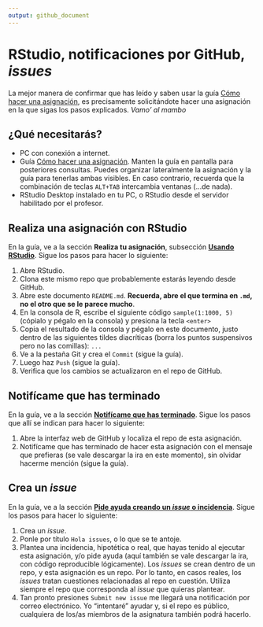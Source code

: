 ```yaml
---
output: github_document
---
```


<!-- Este .md fue generado a partir del .Rmd homónimo. Edítese el .Rmd -->


# RStudio, notificaciones por GitHub, *issues*

La mejor manera de confirmar que has leído y saben usar la guía [Cómo hacer una asignación](https://github.com/geomorfologia-master/material-de-apoyo/blob/master/ref/como-hacer-una-asignacion.md), es precisamente solicitándote hacer una asignación en la que sigas los pasos explicados. *Vamo' al mambo*

## ¿Qué necesitarás?

* PC con conexión a internet. 
* Guía [Cómo hacer una asignación](https://github.com/geomorfologia-master/material-de-apoyo/blob/master/ref/como-hacer-una-asignacion.md). Manten la guía en pantalla para posteriores consultas. Puedes organizar lateralmente la asignación y la guía para tenerlas ambas visibles. En caso contrario, recuerda que la combinación de teclas `ALT+TAB` intercambia ventanas (...de nada).
* RStudio Desktop instalado en tu PC, o RStudio desde el servidor habilitado por el profesor.

## Realiza una asignación con RStudio

En la guía, ve a la sección **Realiza tu asignación**, subsección [**Usando RStudio**](https://github.com/geomorfologia-master/material-de-apoyo/blob/master/ref/como-hacer-una-asignacion.md#usando-rstudio). Sigue los pasos para hacer lo siguiente:

1. Abre RStudio.
2. Clona este mismo repo que probablemente estarás leyendo desde GitHub.
3. Abre este documento `README.md`. **Recuerda, abre el que termina en `.md`, no el otro que se le parece mucho**.
4. En la consola de R, escribe el siguiente código `sample(1:1000, 5)` (cópialo y pégalo en la consola) y presiona la tecla `<enter>`
5. Copia el resultado de la consola y pégalo en este documento, justo dentro de las siguientes tildes diacríticas (borra los puntos suspensivos pero no las comillas): ` ... `
6. Ve a la pestaña Git y crea el `Commit` (sigue la guía).
7. Luego haz `Push` (sigue la guía).
8. Verifica que los cambios se actualizaron en el repo de GitHub.

## Notifícame que has terminado

En la guía, ve a la sección [**Notifícame que has terminado**](https://github.com/geomorfologia-master/material-de-apoyo/blob/master/ref/como-hacer-una-asignacion.md#notif%C3%ADcame-que-has-terminado). Sigue los pasos que allí se indican para hacer lo siguiente:

1. Abre la interfaz web de GitHub y localiza el repo de esta asignación. 
2. Notifícame que has terminado de hacer esta asignación con el mensaje que prefieras (se vale descargar la ira en este momento), sin olvidar hacerme mención (sigue la guía).
   
## Crea un *issue*

En la guía, ve a la sección [**Pide ayuda creando un *issue* o incidencia**](https://github.com/geomorfologia-master/material-de-apoyo/blob/master/ref/como-hacer-una-asignacion.md#pide-ayuda-creando-un-issue-o-incidencia). Sigue los pasos para hacer lo siguiente:

1. Crea un *issue*.
2. Ponle por título `Hola issues`, o lo que se te antoje.
3. Plantea una incidencia, hipotética o real, que hayas tenido al ejecutar esta asignación, y/o pide ayuda (aquí también se vale descargar la ira, con código reproducible lógicamente). Los *issues* se crean dentro de un repo, y esta asignación es un repo. Por lo tanto, en casos reales, los *issues* tratan cuestiones relacionadas al repo en cuestión. Utiliza siempre el repo que corresponda al *issue* que quieras plantear.
4. Tan pronto presiones `Submit new issue` me llegará una notificación por correo electrónico. Yo "intentaré" ayudar y, si el repo es público, cualquiera de los/as miembros de la asignatura también podrá hacerlo.
